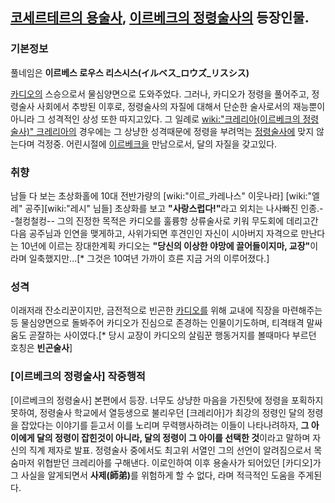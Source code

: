 == [[코세르테르의 용술사]], [[이르베크의 정령술사]]의 등장인물. ==

=== 기본정보 ===
풀네임은 '''이르베스 로우스 리스시스(イルベス_ロウズ_リスシス)'''

[[카디오]]의 스승으로서 물심양면으로 도와주었다.
그러나, 카디오가 정령을 풀어주고, 정령술사 사회에서 추방된 이후로, 정령술사의 자질에 대해서 단순한 술사로서의 재능뿐이 아니라 그 성격적인 상성 또한 따지고있다. 그 일례로 [[wiki:"크레리아(이르베크의 정령술사)" 크레리아]]의 경우에는 그 상냥한 성격때문에 정령을 부려먹는 [[정령술사]]에 맞지 않는다며 걱정중.
어린시절에 [[이르베크]]을 만남으로서, 달의 자질을 갖고있다.

=== 취향 ===
남들 다 보는 초상화홀에 10대 전반가량의 [wiki:"이르_카레나스" 이웃나라] [wiki:"엘레" 공주][wiki:"레시" 님들] 초상화를 보고 '''"사랑스럽다!"'''라고 외치는 나사빠진 인종.--철컹철컹-- 
그의 진정한 목적은 카디오를 훌륭항 상류술사로 키워 무도회에 데리고간 다음 공주님과 인연을 맺게하고, 사위가되면 후견인인 자신이 시아버지 자격으로 만난다는 10년에 이르는 장대한계획 카디오는 '''"당신의 이상한 야망에 끌어들이지마, 교장"'''이라며 일축했지만...[* 그것은 10여년 가까이 흐른 지금 거의 이루어졌다.]
=== 성격 ===
이래저래 잔소리꾼이지만, 금전적으로 빈곤한 [[카디오]]를 위해 교내에 직장을 마련해주는등 물심양면으로 돌봐주어 카디오가 진심으로 존경하는 인물이기도하며, 티격태격 말싸움도 곧잘하는 사이였다.[* 당시 교장이 카디오의 살림꾼 행동거지를 볼때마다 부르던 호칭은 '''빈곤술사''']


=== [이르베크의 정령술사] 작중행적 ===
[이르베크의 정령술사] 본편에서 등장.
너무도 상냥한 마음을 가진탓에 정령을 포획하지 못하여, 정령술사 학교에서 열등생으로 불리우던 [크레리아]가 최강의 정령인 달의 정령을 잡았다는 이야기를 듣고서 이를 노리며 무력행사하려는 이들이 나타나려하자, '''그 아이에게 달의 정령이 잡힌것이 아니라, 달의 정령이 그 아이를 선택한 것'''이라고 말하며 자신의 직계 제자로 발표. 정령술사 중에서도 최고위 서열인 그의 선언이 알려짐으로서 목숨마저 위협받던 크레리아를 구해낸다.
이로인하여 이후 용술사가 되어있던 [카디오]가 그 사실을 알게되면서 '''사제(師弟)'''를 위험하게 할 수 없다, 라며 적극적인 도움을 주게된다.

